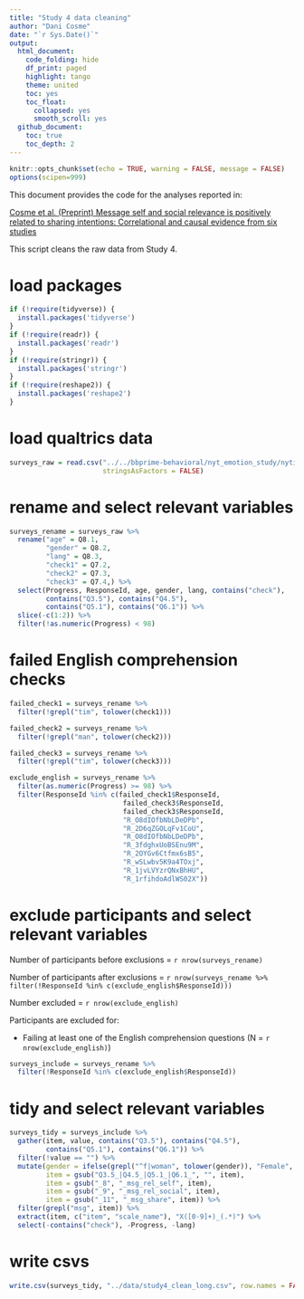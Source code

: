 ```yaml
---
title: "Study 4 data cleaning"
author: "Dani Cosme"
date: "`r Sys.Date()`"
output:
  html_document:
    code_folding: hide
    df_print: paged
    highlight: tango
    theme: united
    toc: yes
    toc_float:
      collapsed: yes
      smooth_scroll: yes
  github_document:
    toc: true
    toc_depth: 2
---
```


```r
knitr::opts_chunk$set(echo = TRUE, warning = FALSE, message = FALSE)
options(scipen=999)
```

This document provides the code for the analyses reported in:

[Cosme et al. (Preprint) Message self and social relevance is positively related to sharing intentions:
Correlational and causal evidence from six studies]()

This script cleans the raw data from Study 4.

# load packages
```r
if (!require(tidyverse)) {
  install.packages('tidyverse')
}
if (!require(readr)) {
  install.packages('readr')
}
if (!require(stringr)) {
  install.packages('stringr')
}
if (!require(reshape2)) {
  install.packages('reshape2')
}
```

# load qualtrics data

```r
surveys_raw = read.csv("../../bbprime-behavioral/nyt_emotion_study/nytimes+--+emotion+piloting_March+30,+2021_10.47.csv",
                       stringsAsFactors = FALSE)
```

# rename and select relevant variables
```r
surveys_rename = surveys_raw %>%
  rename("age" = Q8.1,
         "gender" = Q8.2,
         "lang" = Q8.3,
         "check1" = Q7.2,
         "check2" = Q7.3,
         "check3" = Q7.4,) %>%
  select(Progress, ResponseId, age, gender, lang, contains("check"),
         contains("Q3.5"), contains("Q4.5"),
         contains("Q5.1"), contains("Q6.1")) %>%
  slice(-c(1:2)) %>%
  filter(!as.numeric(Progress) < 98)
```

# failed English comprehension checks
```r
failed_check1 = surveys_rename %>%
  filter(!grepl("tim", tolower(check1)))

failed_check2 = surveys_rename %>%
  filter(!grepl("man", tolower(check2)))

failed_check3 = surveys_rename %>%
  filter(!grepl("tim", tolower(check3)))

exclude_english = surveys_rename %>%
  filter(as.numeric(Progress) >= 98) %>%
  filter(ResponseId %in% c(failed_check1$ResponseId,
                            failed_check3$ResponseId,
                            failed_check3$ResponseId,
                            "R_O8dIOfbNbLDeDPb",
                            "R_2D6qZGOLqFv1CoU",
                            "R_O8dIOfbNbLDeDPb",
                            "R_3fdghxUoBSEnu9M",
                            "R_2OYGv6Ctfmx6sB5",
                            "R_wSLwbv5K9a4TOxj",
                            "R_1jvLVYzrQNxBhHU",
                            "R_1rfihdoAdlWS02X"))

```

# exclude participants and select relevant variables

Number of participants before exclusions = `r nrow(surveys_rename)`

Number of participants after exclusions = `r nrow(surveys_rename %>% filter(!ResponseId %in% c(exclude_english$ResponseId)))`

Number excluded = `r nrow(exclude_english)`

Participants are excluded for:

* Failing at least one of the English comprehension questions (N = `r nrow(exclude_english)`)

```r
surveys_include = surveys_rename %>%
  filter(!ResponseId %in% c(exclude_english$ResponseId))
```

# tidy and select relevant variables
```r
surveys_tidy = surveys_include %>%
  gather(item, value, contains("Q3.5"), contains("Q4.5"),
         contains("Q5.1"), contains("Q6.1")) %>%
  filter(!value == "") %>%
  mutate(gender = ifelse(grepl("^f|woman", tolower(gender)), "Female", "Male"),
         item = gsub("Q3.5_|Q4.5_|Q5.1_|Q6.1_", "", item),
         item = gsub("_8", "_msg_rel_self", item),
         item = gsub("_9", "_msg_rel_social", item),
         item = gsub("_11", "_msg_share", item)) %>%
  filter(grepl("msg", item)) %>%
  extract(item, c("item", "scale_name"), "X([0-9]+)_(.*)") %>%
  select(-contains("check"), -Progress, -lang)
```

# write csvs
```r
write.csv(surveys_tidy, "../data/study4_clean_long.csv", row.names = FALSE)
```
